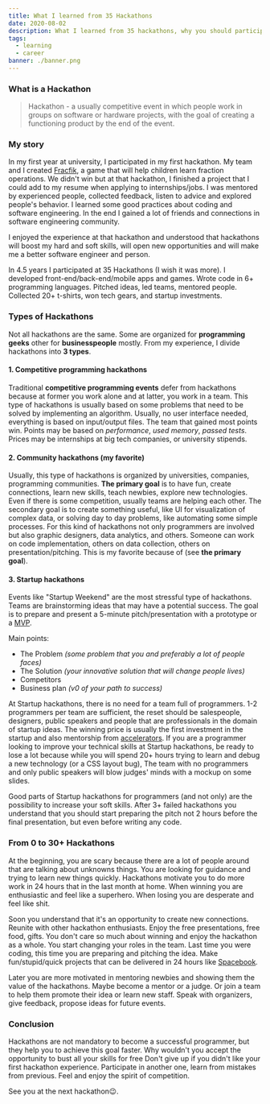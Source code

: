 ```yaml
---
title: What I learned from 35 Hackathons
date: 2020-08-02
description: What I learned from 35 hackathons, why you should participate at hackathons, how to gain experience without a full-time job.
tags:
  - learning
  - career
banner: ./banner.png
---
```


### What is a Hackathon

> Hackathon - a usually competitive event in which people work in groups on software or hardware projects, with the goal of creating a functioning product by the end of the event.


### My story

In my first year at university, I participated in my first hackathon.
My team and I created [Fracfik](https://strdr4605.github.io/fracfik), a game that will help children learn fraction operations.
We didn't win but at that hackathon, I finished a project that I could add to my resume when applying to internships/jobs.
I was mentored by experienced people, collected feedback, listen to advice and explored people's behavior.
I learned some good practices about coding and software engineering.
In the end I gained a lot of friends and connections in software engineering community.

I enjoyed the experience at that hackathon and understood that hackathons will boost my hard and soft skills,
will open new opportunities and will make me a better software engineer and person.

In 4.5 years I participated at 35 Hackathons (I wish it was more).
I developed front-end/back-end/mobile apps and games.
Wrote code in 6+ programming languages.
Pitched ideas, led teams, mentored people.
Collected 20+ t-shirts, won tech gears, and startup investments.

### Types of Hackathons

Not all hackathons are the same. Some are organized for **programming geeks** other for **businesspeople** mostly.
From my experience, I divide hackathons into **3 types**.

#### 1. Competitive programming hackathons

Traditional **competitive programming events** defer from hackathons because at former you work alone and at latter, you work in a team.
This type of hackathons is usually based on some problems that need to be solved by implementing an algorithm.
Usually, no user interface needed, everything is based on input/output files. The team that gained most points win.
Points may be based on _performance_, _used memory_, _passed tests_. Prices may be internships at big tech companies, or university stipends.

#### 2. Community hackathons (my favorite)

Usually, this type of hackathons is organized by universities, companies, programming communities.
**The primary goal** is to have fun, create connections, learn new skills, teach newbies, explore new technologies.
Even if there is some competition, usually teams are helping each other.
The secondary goal is to create something useful, like UI for visualization of complex data, or solving day to day problems,
like automating some simple processes. For this kind of hackathons not only programmers are involved but also graphic designers,
data analytics, and others. Someone can work on code implementation, others on data collection, others on presentation/pitching.
This is my favorite because of (see **the primary goal**).

#### 3. Startup hackathons

Events like "Startup Weekend" are the most stressful type of hackathons.
Teams are brainstorming ideas that may have a potential success.
The goal is to prepare and present a 5-minute pitch/presentation with a prototype or a [MVP](https://en.wikipedia.org/wiki/Minimum_viable_product).

Main points:
- The Problem _(some problem that you and preferably a lot of people faces)_
- The Solution _(your innovative solution that will change people lives)_
- Competitors
- Business plan _(v0 of your path to success)_

At Startup hackathons, there is no need for a team full of programmers.
1-2 programmers per team are sufficient, the reset should be salespeople, designers, public speakers
and people that are professionals in the domain of startup ideas.
The winning price is usually the first investment in the startup and also mentorship from [accelerators](https://en.wikipedia.org/wiki/Startup_accelerator).
If you are a programmer looking to improve your technical skills at Startup hackathons,
be ready to lose a lot because while you will spend 20+ hours trying to learn and debug a new technology (or a CSS layout bug),
The team with no programmers and only public speakers will blow judges' minds with a mockup on some slides.

Good parts of Startup hackathons for programmers (and not only) are the possibility to increase your soft skills.
After 3+ failed hackathons you understand that you should start preparing the pitch not 2 hours before the final presentation,
but even before writing any code.

### From 0 to 30+ Hackathons

At the beginning, you are scary because there are a lot of people around that are talking about unknowns things.
You are looking for guidance and trying to learn new things quickly.
Hackathons motivate you to do more work in 24 hours that in the last month at home.
When winning you are enthusiastic and feel like a superhero. When losing you are desperate and feel like shit.

Soon you understand that it's an opportunity to create new connections. Reunite with other hackathon enthusiasts.
Enjoy the free presentations, free food, gifts. You don't care so much about winning and enjoy the hackathon as a whole.
You start changing your roles in the team. Last time you were coding, this time you are preparing and pitching the idea.
Make fun/stupid/quick projects that can be delivered in 24 hours like [Spacebook](https://tum-faf.github.io/spacebook/).

Later you are more motivated in mentoring newbies and showing them the value of the hackathons. Maybe become a mentor or a judge.
Or join a team to help them promote their idea or learn new staff.
Speak with organizers, give feedback, propose ideas for future events.

### Conclusion

Hackathons are not mandatory to become a successful programmer, but they help you to achieve this goal faster.
Why wouldn't you accept the opportunity to bust all your skills for free Don't give up if you didn't like your first hackathon experience.
Participate in another one, learn from mistakes from previous. Feel and enjoy the spirit of competition.

See you at the next hackathon😉.
